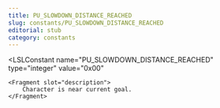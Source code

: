 ```yaml
---
title: PU_SLOWDOWN_DISTANCE_REACHED
slug: constants/PU_SLOWDOWN_DISTANCE_REACHED
editorial: stub
category: constants
---
```


<LSLConstant
	name="PU_SLOWDOWN_DISTANCE_REACHED"
	type="integer"
	value="0x00"
>
	<Fragment slot="description">
		Character is near current goal.
	</Fragment>
</LSLConstant>
